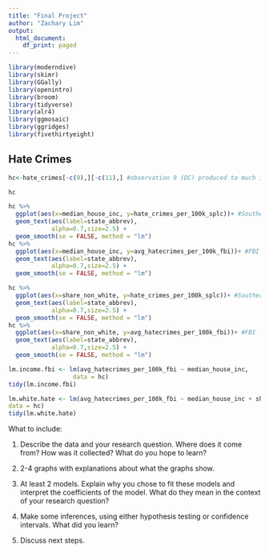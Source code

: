 ```yaml
---
title: "Final Project"
author: "Zachary Lim"
output:
  html_document:
    df_print: paged
---
```


```r
library(moderndive)
library(skimr)
library(GGally)
library(openintro)
library(broom) 
library(tidyverse)
library(alr4)
library(ggmosaic)
library(ggridges)
library(fivethirtyeight)
```

## Hate Crimes

```r
hc<-hate_crimes[-c(9),][-c(11),] #observation 9 (DC) produced to much interference when combined with other data states. Also doesn't count as a state, so thought it would be best to remove it's data from data wrangling. Observation 11 (Hawaii) does not inclued any data on Hate crimes Splc/FBI thus was removed from Data wrangling

hc
```
```r
hc %>% 
  ggplot(aes(x=median_house_inc, y=hate_crimes_per_100k_splc))+ #Southern Poverty Law Center
  geom_text(aes(label=state_abbrev),
            alpha=0.7,size=2.5) +
  geom_smooth(se = FALSE, method = "lm")
hc %>% 
  ggplot(aes(x=median_house_inc, y=avg_hatecrimes_per_100k_fbi))+ #FBI 
  geom_text(aes(label=state_abbrev),
            alpha=0.7,size=2.5) +
  geom_smooth(se = FALSE, method = "lm")
```

```r
hc %>% 
  ggplot(aes(x=share_non_white, y=hate_crimes_per_100k_splc))+ #Southern Poverty Law Center
  geom_text(aes(label=state_abbrev),
            alpha=0.7,size=2.5) +
  geom_smooth(se = FALSE, method = "lm")
hc %>% 
  ggplot(aes(x=share_non_white, y=avg_hatecrimes_per_100k_fbi))+ #FBI 
  geom_text(aes(label=state_abbrev),
            alpha=0.7,size=2.5) +
  geom_smooth(se = FALSE, method = "lm")
```

```r
lm.income.fbi <- lm(avg_hatecrimes_per_100k_fbi ~ median_house_inc,
                  data = hc)
tidy(lm.income.fbi)
```

```r
lm.white.hate <- lm(avg_hatecrimes_per_100k_fbi ~ median_house_inc + share_non_white,
data = hc)
tidy(lm.white.hate)
```

What to include: 

(@) Describe the data and your research question. Where does it come from? How was it collected? What do you hope to learn?

(@) 2-4 graphs with explanations about what the graphs show.

(@) At least 2 models. Explain why you chose to fit these models and interpret the coefficients of the model. What do they mean in the context of your research question? 

(@) Make some inferences, using either hypothesis testing or confidence intervals. What did you learn?

(@) Discuss next steps.

